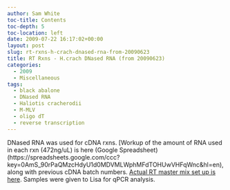 ```yaml
---
author: Sam White
toc-title: Contents
toc-depth: 5
toc-location: left
date: 2009-07-22 16:17:02+00:00
layout: post
slug: rt-rxns-h-crach-dnased-rna-from-20090623
title: RT Rxns - H.crach DNased RNA (from 20090623)
categories:
  - 2009
  - Miscellaneous
tags:
  - black abalone
  - DNased RNA
  - Haliotis cracherodii
  - M-MLV
  - oligo dT
  - reverse transcription
---
```


DNased RNA was used for cDNA rxns. [Workup of the amount of RNA used in each rxn (472ng/uL) is here (Google Spreadsheet)(https://spreadsheets.google.com/ccc?key=0AmS_90rPaQMzcHdyU1d0MDVMLWphMFdTOHUwVHFqWnc&hl=en), along with previous cDNA batch numbers. [Actual RT master mix set up is here](http://eagle.fish.washington.edu/Arabidopsis/Notebook%20Workup%20Files/20090721-01.jpg). Samples were given to Lisa for qPCR analysis.
